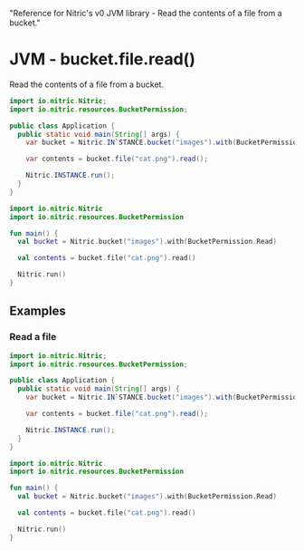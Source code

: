   "Reference for Nitric's v0 JVM library - Read the contents of a file from a bucket."

# JVM - bucket.file.read()

Read the contents of a file from a bucket.

<Tabs syncKey="jvm-lang">

<TabItem label="Java">

```java
import io.nitric.Nitric;
import io.nitric.resources.BucketPermission;

public class Application {
  public static void main(String[] args) {
    var bucket = Nitric.IN`STANCE.bucket("images").with(BucketPermission.Read);

    var contents = bucket.file("cat.png").read();

    Nitric.INSTANCE.run();
  }
}
```

</TabItem>

<TabItem label="Kotlin">

```kotlin
import io.nitric.Nitric
import io.nitric.resources.BucketPermission

fun main() {
  val bucket = Nitric.bucket("images").with(BucketPermission.Read)

  val contents = bucket.file("cat.png").read()

  Nitric.run()
}
```

</TabItem>

</Tabs>

## Examples

### Read a file

<Tabs syncKey="jvm-lang">

<TabItem label="Java">

```java
import io.nitric.Nitric;
import io.nitric.resources.BucketPermission;

public class Application {
  public static void main(String[] args) {
    var bucket = Nitric.IN`STANCE.bucket("images").with(BucketPermission.Read);

    var contents = bucket.file("cat.png").read();

    Nitric.INSTANCE.run();
  }
}
```

</TabItem>

<TabItem label="Kotlin">

```kotlin
import io.nitric.Nitric
import io.nitric.resources.BucketPermission

fun main() {
  val bucket = Nitric.bucket("images").with(BucketPermission.Read)

  val contents = bucket.file("cat.png").read()

  Nitric.run()
}
```

</TabItem>

</Tabs>
